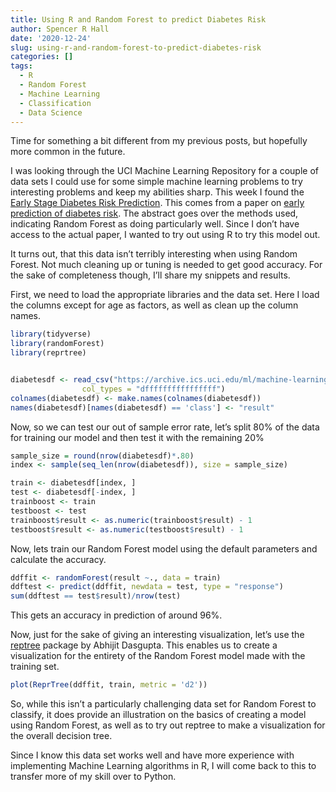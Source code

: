 ```yaml
---
title: Using R and Random Forest to predict Diabetes Risk
author: Spencer R Hall
date: '2020-12-24'
slug: using-r-and-random-forest-to-predict-diabetes-risk
categories: []
tags:
  - R
  - Random Forest
  - Machine Learning
  - Classification
  - Data Science
---
```


Time for something a bit different from my previous posts, but hopefully more common in the future.

I was looking through the UCI Machine Learning Repository for a couple of data sets I could use for some simple machine learning problems to try interesting problems and keep my abilities sharp. This week I found the [Early Stage Diabetes Risk Prediction](https://archive.ics.uci.edu/ml/datasets/Early+stage+diabetes+risk+prediction+dataset.). This comes from a paper on [early prediction of diabetes risk](https://doi.org/10.1007/978-981-13-8798-2_12). The abstract goes over the methods used, indicating Random Forest as doing particularly well. Since I don't have access to the actual paper, I wanted to try out using R to try this model out.

It turns out, that this data isn't terribly interesting when using Random Forest. Not much cleaning up or tuning is needed to get good accuracy. For the sake of completeness though, I'll share my snippets and results.

First, we need to load the appropriate libraries and the data set. Here I load the columns except for age as factors, as well as clean up the column names.

```r
library(tidyverse)
library(randomForest)
library(reprtree)


diabetesdf <- read_csv("https://archive.ics.uci.edu/ml/machine-learning-databases/00529/diabetes_data_upload.csv",
                col_types = "dffffffffffffffff")
colnames(diabetesdf) <- make.names(colnames(diabetesdf))
names(diabetesdf)[names(diabetesdf) == 'class'] <- "result"
```

Now, so we can test our out of sample error rate, let's split 80% of the data for training our model and then test it with the remaining 20%

```r
sample_size = round(nrow(diabetesdf)*.80)
index <- sample(seq_len(nrow(diabetesdf)), size = sample_size)

train <- diabetesdf[index, ]
test <- diabetesdf[-index, ]
trainboost <- train
testboost <- test
trainboost$result <- as.numeric(trainboost$result) - 1
testboost$result <- as.numeric(testboost$result) - 1
```

Now, lets train our Random Forest model using the default parameters and calculate the accuracy.

```r
ddffit <- randomForest(result ~., data = train)
ddftest <- predict(ddffit, newdata = test, type = "response")
sum(ddftest == test$result)/nrow(test)
```

This gets an accuracy in prediction of around 96%.

Now, just for the sake of giving an interesting visualization, let's use the [reptree](https://github.com/araastat/reprtree) package by Abhijit Dasgupta. This enables us to create a visualization for the entirety of the Random Forest model made with the training set.

```r
plot(ReprTree(ddffit, train, metric = 'd2'))
```


So, while this isn't a particularly challenging data set for Random Forest to classify, it does provide an illustration on the basics of creating a model using Random Forest, as well as to try out reptree to make a visualization for the overall decision tree.

Since I know this data set works well and have more experience with implementing Machine Learning algorithms in R, I will come back to this to transfer more of my skill over to Python.